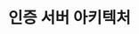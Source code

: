 ---
title: "인증 서버 아키텍처"
categories: dev
tags: [architeecture, authorization]
image: /images/2021-09-13-functional-data-structure-1/thumbnail.png
comments: true
draft: true
---